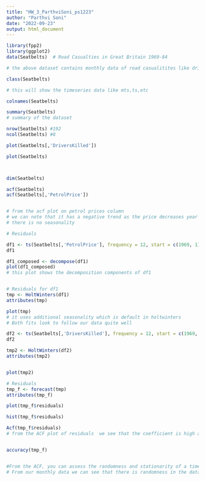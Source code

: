 ---
title: "HW_3_ParthviSoni_ps1223"
author: "Parthvi Soni"
date: "2022-09-23"
output: html_document
---



```{r}
library(fpp2)
library(ggplot2)
data(Seatbelts)  # Road Casualties in Great Britain 1969-84

# the above dataset contains monthly data of road casualitites like drivers killed, petrol prices, vans, etc in great britain from 1969-1984

class(Seatbelts)

# this will show the timeseries data like mts,ts,etc

colnames(Seatbelts)

summary(Seatbelts) 
# summary of the dataset

nrow(Seatbelts) #192
ncol(Seatbelts) #8

plot(Seatbelts[,'DriversKilled'])

plot(Seatbelts)



dim(Seatbelts)

acf(Seatbelts)
acf(Seatbelts[,'PetrolPrice'])


# from the acf plot on petrol prices column 
# we can note that it has a negative trend as the price decreases year by year 
# there is no seasonality 

# Residuals

df1 <- ts(Seatbelts[,'PetrolPrice'], frequency = 12, start = c(1969, 1))
df1

df1_composed <- decompose(df1)
plot(df1_composed)
# this plot shows the decomposition components of df1


# Residuals for df1
tmp <- HoltWinters(df1)
attributes(tmp)

plot(tmp)
# it uses additional seasonality which is default in holtwinters
# Both fits look to follow our data quite well

df2 <- ts(Seatbelts[,'DriversKilled'], frequency = 12, start = c(1969, 1))
df2

tmp2 <- HoltWinters(df2)
attributes(tmp2)


plot(tmp2)

# Residuals
tmp_f <- forecast(tmp)
attributes(tmp_f)

plot(tmp_f$residuals)

hist(tmp_f$residuals)

Acf(tmp_f$residuals)
# from the ACF plot of residuals  we see that the coefficient is high at lag 2,9,11. In terms of the month if we have to say then, high positive correlations for February, September, November, whereas June has negative correlations.


accuracy(tmp_f)


#From the ACF, you can assess the randomness and stationarity of a time series. You can also determine whether trends and seasonal patterns are present. 
# From our monthly data we can see that there is randomness in the data 

```

